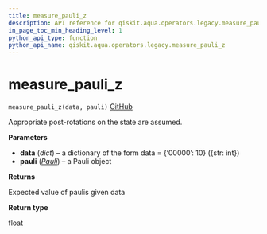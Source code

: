 ```yaml
---
title: measure_pauli_z
description: API reference for qiskit.aqua.operators.legacy.measure_pauli_z
in_page_toc_min_heading_level: 1
python_api_type: function
python_api_name: qiskit.aqua.operators.legacy.measure_pauli_z
---
```


# measure\_pauli\_z

<span id="qiskit.aqua.operators.legacy.measure_pauli_z" />

`measure_pauli_z(data, pauli)` [GitHub](https://github.com/qiskit-community/qiskit-aqua/tree/stable/0.7/qiskit/aqua/operators/legacy/common.py "view source code")

Appropriate post-rotations on the state are assumed.

**Parameters**

*   **data** (*dict*) – a dictionary of the form data = \{‘00000’: 10} (\{str: int})
*   **pauli** ([*Pauli*](qiskit.quantum_info.Pauli "qiskit.quantum_info.Pauli")) – a Pauli object

**Returns**

Expected value of paulis given data

**Return type**

float

